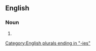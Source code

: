 ==English==

===Noun===
{{head|en|noun form}}

# {{plural of|en|spirituality}}

[[Category:English plurals ending in "-ies"]]